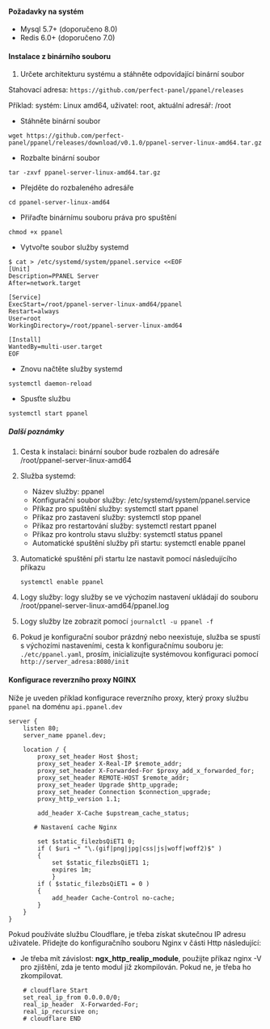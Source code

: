 #### Požadavky na systém

- Mysql 5.7+ (doporučeno 8.0)
- Redis 6.0+ (doporučeno 7.0)

#### Instalace z binárního souboru

1. Určete architekturu systému a stáhněte odpovídající binární soubor

Stahovací adresa: `https://github.com/perfect-panel/ppanel/releases`

Příklad: systém: Linux amd64, uživatel: root, aktuální adresář: /root

- Stáhněte binární soubor

```shell
wget https://github.com/perfect-panel/ppanel/releases/download/v0.1.0/ppanel-server-linux-amd64.tar.gz
```

- Rozbalte binární soubor

```shell
tar -zxvf ppanel-server-linux-amd64.tar.gz
```

- Přejděte do rozbaleného adresáře

```shell
cd ppanel-server-linux-amd64
```

- Přiřaďte binárnímu souboru práva pro spuštění

```shell
chmod +x ppanel
```

- Vytvořte soubor služby systemd

```shell
$ cat > /etc/systemd/system/ppanel.service <<EOF
[Unit]
Description=PPANEL Server
After=network.target

[Service]
ExecStart=/root/ppanel-server-linux-amd64/ppanel
Restart=always
User=root
WorkingDirectory=/root/ppanel-server-linux-amd64

[Install]
WantedBy=multi-user.target
EOF
```

- Znovu načtěte služby systemd

```shell
systemctl daemon-reload
```

- Spusťte službu

```shell
systemctl start ppanel
```

##### Další poznámky

1. Cesta k instalaci: binární soubor bude rozbalen do adresáře /root/ppanel-server-linux-amd64

2. Služba systemd:

   - Název služby: ppanel
   - Konfigurační soubor služby: /etc/systemd/system/ppanel.service
   - Příkaz pro spuštění služby: systemctl start ppanel
   - Příkaz pro zastavení služby: systemctl stop ppanel
   - Příkaz pro restartování služby: systemctl restart ppanel
   - Příkaz pro kontrolu stavu služby: systemctl status ppanel
   - Automatické spuštění služby při startu: systemctl enable ppanel

3. Automatické spuštění při startu lze nastavit pomocí následujícího příkazu

   ```shell
   systemctl enable ppanel
   ```

4. Logy služby: logy služby se ve výchozím nastavení ukládají do souboru /root/ppanel-server-linux-amd64/ppanel.log

5. Logy služby lze zobrazit pomocí `journalctl -u ppanel -f`

6. Pokud je konfigurační soubor prázdný nebo neexistuje, služba se spustí s výchozími nastaveními, cesta k konfiguračnímu souboru je: `./etc/ppanel.yaml`,
   prosím, inicializujte systémovou konfiguraci pomocí `http://server_adresa:8080/init`

#### Konfigurace reverzního proxy NGINX

Níže je uveden příklad konfigurace reverzního proxy, který proxy službu `ppanel` na doménu `api.ppanel.dev`

```nginx
server {
    listen 80;
    server_name ppanel.dev;

    location / {
        proxy_set_header Host $host;
        proxy_set_header X-Real-IP $remote_addr;
        proxy_set_header X-Forwarded-For $proxy_add_x_forwarded_for;
        proxy_set_header REMOTE-HOST $remote_addr;
        proxy_set_header Upgrade $http_upgrade;
        proxy_set_header Connection $connection_upgrade;
        proxy_http_version 1.1;

        add_header X-Cache $upstream_cache_status;

       # Nastavení cache Nginx

        set $static_filezbsQiET1 0;
        if ( $uri ~* "\.(gif|png|jpg|css|js|woff|woff2)$" )
        {
            set $static_filezbsQiET1 1;
            expires 1m;
            }
        if ( $static_filezbsQiET1 = 0 )
        {
            add_header Cache-Control no-cache;
        }
    }
}
```

Pokud používáte službu Cloudflare, je třeba získat skutečnou IP adresu uživatele. Přidejte do konfiguračního souboru Nginx v části Http následující:

- Je třeba mít závislost: **ngx_http_realip_module**, použijte příkaz nginx -V pro zjištění, zda je tento modul již zkompilován. Pokud ne, je třeba ho zkompilovat.

```nginx
    # cloudflare Start
    set_real_ip_from 0.0.0.0/0;
    real_ip_header  X-Forwarded-For;
    real_ip_recursive on;
    # cloudflare END
```



<Giscus />
